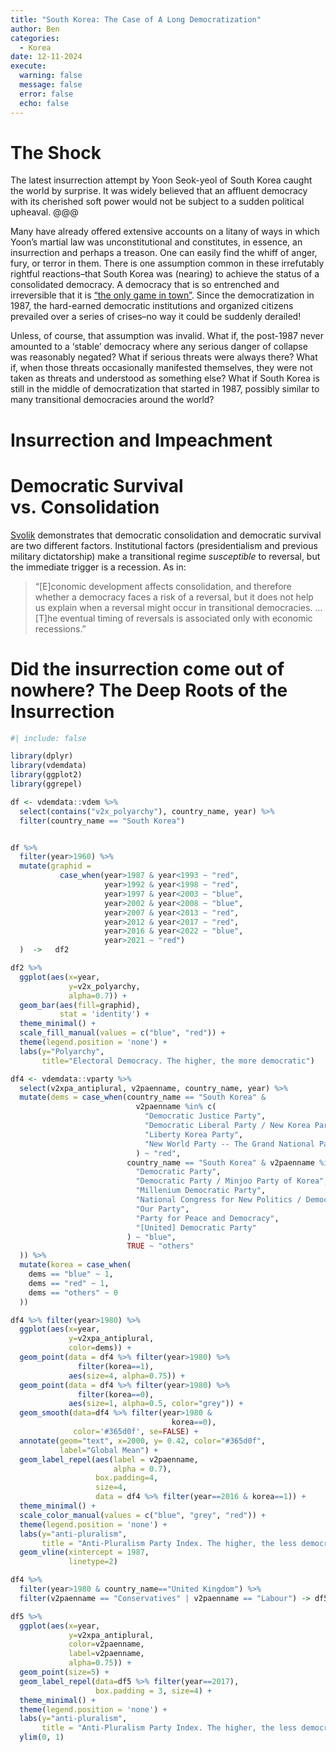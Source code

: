 ```yaml
---
title: "South Korea: The Case of A Long Democratization"
author: Ben
categories:
  - Korea
date: 12-11-2024
execute:
  warning: false
  message: false
  error: false
  echo: false    
---
```


# The Shock

The latest insurrection attempt by Yoon Seok-yeol of South Korea caught the world by surprise. It was widely believed that an affluent democracy with its cherished soft power would not be subject to a sudden political upheaval. @@@

Many have already offered extensive accounts on a litany of ways in which Yoon's martial law was unconstitutional and constitutes, in essence, an insurrection and perhaps a treason. One can easily find the whiff of anger, fury, or terror in them. There is one assumption common in these irrefutably rightful reactions--that South Korea was (nearing) to achieve the status of a consolidated democracy. A democracy that is so entrenched and irreversible that it is ["the only game in town"](https://www.press.jhu.edu/books/title/2194/problems-democratic-transition-and-consolidation?srsltid=AfmBOoqxsN9rgCP3-sEPfCeziUGht3xyaB2pj2QlAqFZ6o_shissSspp). Since the democratization in 1987, the hard-earned democratic institutions and organized citizens prevailed over a series of crises--no way it could be suddenly derailed!

Unless, of course, that assumption was invalid. What if, the post-1987 never amounted to a 'stable' democracy where any serious danger of collapse was reasonably negated? What if serious threats were always there? What if, when those threats occasionally manifested themselves, they were not taken as threats and understood as something else? What if South Korea is still in the middle of democratization that started in 1987, possibly similar to many transitional democracies around the world? 

# Insurrection and Impeachment




# Democratic Survival vs. Consolidation

[Svolik](https://www.cambridge.org/core/journals/american-political-science-review/article/authoritarian-reversals-and-democratic-consolidation/E3963766F74CC6CF2AEE2F5B883139F4) demonstrates that democratic consolidation and democratic survival are two different factors. Institutional factors (presidentialism and previous military dictatorship) make a transitional regime *susceptible* to reversal, but the immediate trigger is a recession. As in:

> "\[E\]conomic development affects consolidation, and therefore whether a democracy faces a risk of a reversal, but it does not help us explain when a reversal might occur in transitional democracies. ... \[T\]he eventual timing of reversals is associated only with economic recessions."

# Did the insurrection come out of nowhere? The Deep Roots of the Insurrection

```r
#| include: false

library(dplyr)
library(vdemdata) 
library(ggplot2)
library(ggrepel)

df <- vdemdata::vdem %>%
  select(contains("v2x_polyarchy"), country_name, year) %>%
  filter(country_name == "South Korea")


df %>% 
  filter(year>1960) %>%
  mutate(graphid = 
           case_when(year>1987 & year<1993 ~ "red",
                     year>1992 & year<1998 ~ "red",
                     year>1997 & year<2003 ~ "blue",
                     year>2002 & year<2008 ~ "blue",
                     year>2007 & year<2013 ~ "red",
                     year>2012 & year<2017 ~ "red",
                     year>2016 & year<2022 ~ "blue",
                     year>2021 ~ "red")
  )  ->   df2

```

```r


df2 %>%
  ggplot(aes(x=year,
             y=v2x_polyarchy,
             alpha=0.7)) +
  geom_bar(aes(fill=graphid),
           stat = 'identity') +
  theme_minimal() +
  scale_fill_manual(values = c("blue", "red")) +
  theme(legend.position = 'none') +
  labs(y="Polyarchy",
       title="Electoral Democracy. The higher, the more democratic")


```

```r


df4 <- vdemdata::vparty %>%
  select(v2xpa_antiplural, v2paenname, country_name, year) %>%
  mutate(dems = case_when(country_name == "South Korea" &
                            v2paenname %in% c(
                              "Democratic Justice Party",
                              "Democratic Liberal Party / New Korea Party",
                              "Liberty Korea Party",
                              "New World Party -- The Grand National Party"
                            ) ~ "red",
                          country_name == "South Korea" & v2paenname %in% c(
                            "Democratic Party",
                            "Democratic Party / Minjoo Party of Korea",
                            "Millenium Democratic Party",
                            "National Congress for New Politics / Democratic Party",
                            "Our Party",
                            "Party for Peace and Democracy",
                            "[United] Democratic Party"
                          ) ~ "blue", 
                          TRUE ~ "others"
  )) %>%
  mutate(korea = case_when(
    dems == "blue" ~ 1,
    dems == "red" ~ 1,
    dems == "others" ~ 0
  ))  

df4 %>% filter(year>1980) %>%
  ggplot(aes(x=year, 
             y=v2xpa_antiplural, 
             color=dems)) +
  geom_point(data = df4 %>% filter(year>1980) %>%
               filter(korea==1), 
             aes(size=4, alpha=0.75)) +
  geom_point(data = df4 %>% filter(year>1980) %>% 
               filter(korea==0),
             aes(size=1, alpha=0.5, color="grey")) +
  geom_smooth(data=df4 %>% filter(year>1980 &
                                    korea==0),
              color='#365d0f', se=FALSE) +
  annotate(geom="text", x=2000, y= 0.42, color="#365d0f", 
           label="Global Mean") +
  geom_label_repel(aes(label = v2paenname,
                       alpha = 0.7),
                   box.padding=4,
                   size=4,
                   data = df4 %>% filter(year==2016 & korea==1)) +
  theme_minimal() +
  scale_color_manual(values = c("blue", "grey", "red")) +
  theme(legend.position = 'none') +
  labs(y="anti-pluralism",
       title = "Anti-Pluralism Party Index. The higher, the less democratic") +
  geom_vline(xintercept = 1987,
             linetype=2)

```

```r



df4 %>% 
  filter(year>1980 & country_name=="United Kingdom") %>%
  filter(v2paenname == "Conservatives" | v2paenname == "Labour") -> df5

df5 %>%
  ggplot(aes(x=year,
             y=v2xpa_antiplural,
             color=v2paenname,
             label=v2paenname,
             alpha=0.75)) +
  geom_point(size=5) +
  geom_label_repel(data=df5 %>% filter(year==2017),
                   box.padding = 3, size=4) +
  theme_minimal() +
  theme(legend.position = 'none') +
  labs(y="anti-pluralism",
       title = "Anti-Pluralism Party Index. The higher, the less democratic") +
  ylim(0, 1)

```
